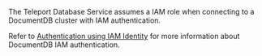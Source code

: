 The Teleport Database Service assumes a IAM role when connecting to a
DocumentDB cluster with IAM authentication.

Refer to [Authentication using IAM
Identity](https://docs.aws.amazon.com/documentdb/latest/developerguide/iam-identity-auth.html)
for more information about DocumentDB IAM authentication.
